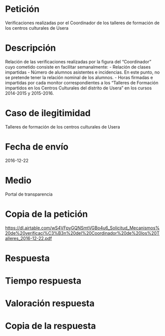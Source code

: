 Petición
========

Verificaciones realizadas por el Coordinador de los talleres de
formación de los centros culturales de Usera

Descripción
===========

Relación de las verificaciones realizadas por la figura del
"Coordinador" cuyo cometido consiste en facilitar semanalmente: -
Relación de clases impartidas - Número de alumnos asistentes e
incidencias. En este punto, no se pretende tener la relación nominal de
los alumnos. - Horas firmadas e impartidas por cada monitor
correspondientes a los "Talleres de Formación impartidos en los Centros
Culturales del distrito de Usera" en los cursos 2014-2015 y 2015-2016.

Caso de ilegitimidad
====================

Talleres de formación de los centros culturales de Usera

Fecha de envío
==============

2016-12-22

Medio
=====

Portal de transparencia

Copia de la petición
====================

<https://dl.airtable.com/wS4VFpyGQNSmtVGBo4u6_Solicitud_Mecanismos%20de%20verificaci%C3%B3n%20del%20Coordinador%20de%20los%20Talleres_2016-12-22.pdf>

Respuesta
=========

Tiempo respuesta
================

Valoración respuesta
====================

Copia de la respuesta
=====================
